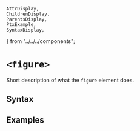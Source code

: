     AttrDisplay,
    ChildrenDisplay,
    ParentsDisplay,
    PtxExample,
    SyntaxDisplay,
} from "../../../components";

# `<figure>`

Short description of what the `figure` element does.

## Syntax

<SyntaxDisplay name="figure" />

## Examples

    